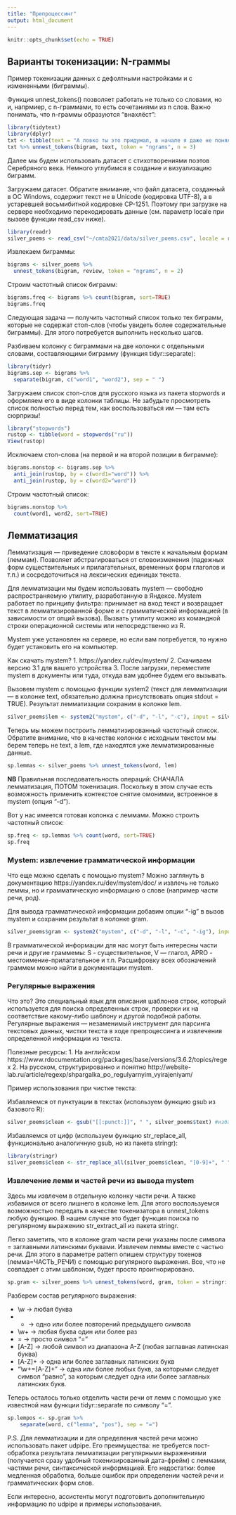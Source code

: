 ```yaml
---
title: "Препроцессинг"
output: html_document
---
```


```r
knitr::opts_chunk$set(echo = TRUE)
```


## Варианты токенизации: N-граммы

Пример токенизации данных с дефолтными настройками и с измененными
(биграммы). 

Функция unnest_tokens() позволяет работать не только со словами, но и,
напрмиер, с n-граммами, то есть сочетаниями из n слов. Важно понимать,
что n-граммы образуются “внахлёст”:

```r
library(tidytext)
library(dplyr)
txt <- tibble(text = "А ловко ты это придумал, в начале я даже не понял, слушай молодец")
txt %>% unnest_tokens(bigram, text, token = "ngrams", n = 3)
```

Далее мы будем использовать датасет с стихотворениями поэтов
Серебряного века.  Немного углубимся в создание и визуализацию
биграмм.

Загружаем датасет. Обратите внимание, что файл датасета, созданный в
ОС Windows, содержит текст не в Unicode (кодировка UTF-8), а в
устаревшей восьмибитной кодировке CP-1251. Поэтому при загрузке на сервере
необходимо перекодировать данные (см. параметр locale при вызове
функции read_csv ниже).

```r
library(readr)
silver_poems <- read_csv("~/cmta2021/data/silver_poems.csv", locale = readr::locale(encoding = "cp1251"))
```

Извлекаем биграммы:

```r
bigrams <- silver_poems %>% 
  unnest_tokens(bigram, review, token = "ngrams", n = 2)
```

Строим частотный список биграмм: 

```r
bigrams.freq <- bigrams %>% count(bigram, sort=TRUE)
bigrams.freq
```

Следующая задача — получить частотный список только тех биграмм,
которые не содержат стоп-слов (чтобы увидеть более содержательные
биграммы). Для этого потребуется выполнить несколько шагов. 

Разбиваем колонку с биграммами на две колонки с отдельными словами,
составляющими биграмму (функция tidyr::separate):

```r
library(tidyr)
bigrams.sep <- bigrams %>%
  separate(bigram, c("word1", "word2"), sep = " ") 
```

Загружаем список стоп-слов для русского языка из пакета stopwords и
оформляем его в виде колонки таблицы. Не забудьте просмотреть список
полностью перед тем, как воспользоваться им — там есть сюрпризы!

```r
library("stopwords")
rustop <- tibble(word = stopwords("ru"))
View(rustop)
```

Исключаем стоп-слова (на первой и на второй позиции в биграмме):

```r
bigrams.nonstop <- bigrams.sep %>% 
  anti_join(rustop, by = c(word1="word")) %>% 
  anti_join(rustop, by = c(word2="word"))
```

Строим частотный список:

```r
bigrams.nonstop %>% 
  count(word1, word2, sort=TRUE)
```

## Лемматизация

Лемматизация — приведение словоформ в тексте к начальным формам
(леммам). Позволяет абстрагироваться от словоизменения (падежных форм
существительных и прилагательных, временных форм глаголов и т.п.) и
сосредоточиться на лексических единицах текста.

Для лемматизации мы будем использовать mystem — свободно
распространяемую утилиту, разработанную в Яндексе. Mystem работает по
принципу фильтра: принимает на вход текст и возвращает текст в
лемматизированной форме и с грамматической информацией (в зависимости
от опций вызова). Вызвать утилиту можно из командной строки
операционной системы или непосредственно из R. 

Mystem уже установлен на сервере, но если вам потребуется, то нужно
будет установить его на компьютер.

Как скачать mystem?
1. https://yandex.ru/dev/mystem/
2. Скачиваем версию 3.1 для вашего устройства
3. После загрузки, переместите mystem в документы или туда, откуда вам удобнее будем его вызывать.

Вызовем mystem с помощью функции system2 (текст для лемматизации — в
колонке text, обязательно должна присутствовать опция stdout =
TRUE). Результат лемматизации сохраним в колонке lem.

```r
silver_poems$lem <- system2("mystem", c("-d", "-l", "-c"), input = silver_poems$text, stdout = TRUE)
```

Теперь мы можем построить лемматизированный частотный список. Обратите
внимание, что в качестве колонки с исходным текстом мы берем теперь не
text, а lem, где находятся уже лемматизированные данные.

```r
sp.lemmas <- silver_poems %>% unnest_tokens(word, lem)
```

**NB** Правильная последовательность операций: СНАЧАЛА лемматизация,
ПОТОМ токенизация. Поскольку в этом случае есть возможность применить
контекстое снятие омонимии, встроенное в mystem (опция "-d").

Вот у нас имеется готовая колонка с леммами. Можно строить частотный
список: 

```r
sp.freq <- sp.lemmas %>% count(word, sort=TRUE)
sp.freq
```

### Mystem: извлечение грамматической информации

Что еще можно сделать с помощью mystem?  Можно заглянуть в
документацию https://yandex.ru/dev/mystem/doc/ и извлечь не только
леммы, но и грамматическую информацию о слове (например части речи,
род). 

Для вывода грамматической информации добавим опции "-ig" в вызов
mystem и сохраним результат в колонке gram.

```r
silver_poems$gram <- system2("mystem", c("-d", "-l", "-c", "-ig"), input = silver_poems$text, stdout = TRUE)
```

В грамматической информации для нас могут быть интересны части речи и
другие граммемы: S - существительное, V — глагол, APRO -
местоимение-прилагательное и т.п. Расшифровку всех обозначений граммем
можно найти в документации mystem.

### Регулярные выражения

Что это? Это специальный язык для описания шаблонов строк, который
используется для поиска определенных строк, проверки их на
соответствие какому-либо шаблону и другой подобной работы. Регулярные
выражения — незаменимый инструмент для парсинга текстовых данных,
чистки текста в ходе препроцессинга и извлечения определенной
информации из текста.

Полезные ресурсы:
1. На английском https://www.rdocumentation.org/packages/base/versions/3.6.2/topics/regex
2. На русском, структурированно и понятно http://website-lab.ru/article/regexp/shpargalka_po_regulyarnyim_vyirajeniyam/

Пример использования при чистке текста:

Избавляемся от пунктуации в текстах (используем функцию gsub из
базового R):

```r
silver_poems$clean <- gsub("[[:punct:]]", " ", silver_poems$text) #избавляемся от пунктуации
```

Избавляемся от цифр (используем функцию str_replace_all, функционально
аналогичную gsub, но из пакета stringr):

```r
library(stringr)
silver_poems$clean <- str_replace_all(silver_poems$clean, "[0-9]+", " ")
```

### Извлечение лемм и частей речи из вывода mystem

Здесь мы извлечем в отдельную колонку части речи. А также избавимся от
всего лишнего в колонке lem. Для этого воспользуемся возможностью
передать в качестве токенизатора в unnest_tokens любую функцию. В
нашем случае это будет функция поиска по регулярному выражению
str_extract_all из пакета stringr.

Легко заметить, что в колонке gram части речи указаны после символа =
заглавными латинскими буквами. Извлечем леммы вместе с частью
речи. Для этого в параметре pattern опишем структуру токенов
(лемма=ЧАСТЬ_РЕЧИ) с помощью регулярного выражения. Все, что не
совпадает с этим шаблоном, будет просто проигнорировано.

```r
sp.gram <- silver_poems %>% unnest_tokens(word, gram, token = stringr::str_extract_all, pattern="\\w+=[A-Z]+")
```

Разберем состав регулярного выражения: 

* \\w → любая буква
* + → одно или более повторений предыдущего символа
* \\w+ → любая буква один или более раз
* = → просто символ “=”
* [A-Z] → любой символ из диапазона A-Z (любая заглавная латинская
  буква)
* [A-Z]+ → одна или более заглавных латинских букв
* "\\w+=[A-Z]+" → одна или более любых букв, за которыми следует
  символ “равно”, за которым следует одна или более заглавных
  латинских букв.
  
Теперь осталось только отделить части речи от лемм с помощью уже
известной нам функции tidyr::separate по символу "=".

```r
sp.lempos <- sp.gram %>%
    separate(word, c("lemma", "pos"), sep = "=") 
```

P.S. Для лемматизации и для определения частей речи можно использовать
пакет udpipe. Его преимущества: не требуется пост-обработка результата
лемматизации регулярными выражениями (получается сразу удобный
токенизированный дата-фрейм) с леммами, частями речи, синтаксической
информацией. Его недостатки: более медленная обработка, больше ошибок
при определении частей речи и грамматических форм слов.

Если интересно, ассистенты могут подготовить дополнительную информацию
по udpipe и примеры использования.


